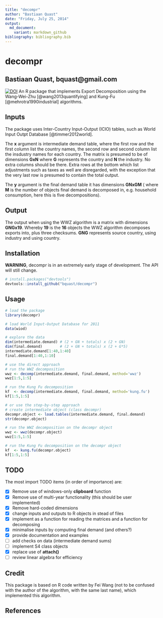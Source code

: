 ```yaml
---
title: "decompr"
author: "Bastiaan Quast"
date: "Friday, July 25, 2014"
output:
  md_document:
    variant: markdown_github
bibliography: bibliography.bib
---
```


decompr
======================================
Bastiaan Quast, bquast@gmail.com
--------------------------------------
[![DOI](https://zenodo.org/badge/doi/10.5281/zenodo.11266.png)](http://dx.doi.org/10.5281/zenodo.11266)
An R package that implements Export Decomposition using the Wang-Wei-Zhu [@wang2013quantifying] and Kung-Fu [@mehrotra1990industrial] algorithms. 

Inputs
--------------------------------------
The package uses Inter-Country Input-Output (ICIO) tables, such as World Input Outpt Database [@timmer2012world].

The **x** argument is intermediate demand table, where the first row and the first column list the country names, the second row and second column list the insdustry names for each country. The matrix is presumed to be of dimensions **GxN** where **G** represents the country and **N** the industry. No extra columns should be there. Extra rows at the bottom which list adjustments such as taxes as well are disregarded, with the exception that the very last row is presumed to contain the total output.

The **y** argument is the final demand table it has dimensions **GNxGM** ( where **M** is the number of objects final demand is decomposed in, e.g. household consumption, here this is five decompositions).

Output
--------------------------------------
The output when using the WWZ algorithm is a matrix with dimensions **GNGx19**. Whereby **19** is the **16** objects the WWZ algorithm decomposes exports into, plus three checksums. **GNG** represents source country, using industry and using country.

Installation
--------------------------------------
**WARNING**, decompr is in an extremely early stage of development. The API will still change.

```r
# install.packages("devtools")
devtools::install_github("bquast/decompr")
```

Usage
--------------------------------------
```r
# load the package
library(decompr)

# load World Input-Output Database for 2011
data(wiod)

# explore the data
dim(intermediate.demand) # (2 + GN + totals) x (2 + GN)
dim(final.demand)        # (2 + GN + totals) x (2 + G*5)
intermediate.demand[1:40,1:40]
final.demand[1:40,1:10]

# use the direct approach
# run the WWZ decomposition
wwz <- decomp(intermediate.demand, final.demand, method='wwz')
wwz[1:5,1:5]

# run the Kung Fu decomposition
kf  <- decomp(intermediate.demand, final.demand, method='kung.fu')
kf[1:5,1:5]

# or use the step-by-step approach
# create intermediate object (class decompr)
decompr.object <- load.tables(intermediate.demand, final.demand)
str(decompr.object)

# run the WWZ decomposition on the decompr object
wwz <- wwz(decompr.object)
wwz[1:5,1:5]

# run the Kung Fu decomposition on the decompr object
kf  <- kung.fu(decompr.object)
kf[1:5,1:5]
```

TODO
--------------------------------------
The most import TODO items (in order of importance) are:

- [x] Remove use of windows-only **clipboard** function
- [x] Remove use of multi-year functionality (this should be user implemented)
- [x] Remove hard-coded dimensions
- [x] change inputs and outputs to R objects in stead of files
- [x] implement as a function for reading the matrices and a function for decomposing
- [x] minimalise inputs by computing final demand (and others?)
- [x] provide documentation and examples
- [ ] add checks on data (intermediate demand sums)
- [ ] implement S4 class objects
- [x] replace use of **attach()**
- [ ] review linear algebra for efficiency

Credit
--------------------------------------
This package is based on R code written by Fei Wang (not to be confused with the author of the algorithm, with the same last name), which implemented this algorithm.


References
--------------------------------------
